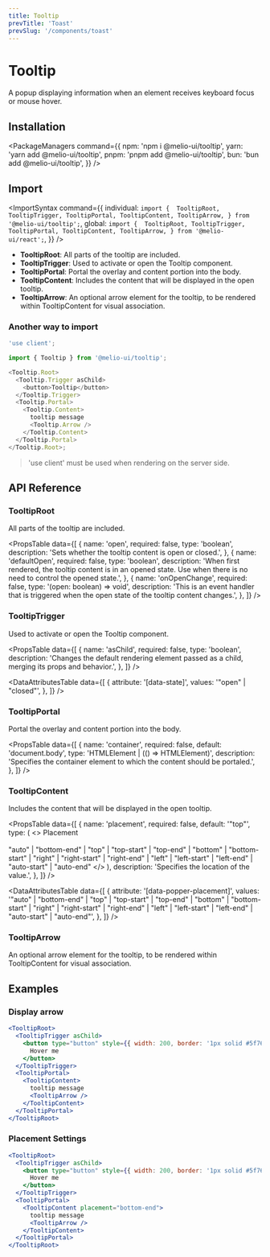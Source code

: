 ```yaml
---
title: Tooltip
prevTitle: 'Toast'
prevSlug: '/components/toast'
---
```


# Tooltip

<Description>
  A popup displaying information when an element receives keyboard focus or mouse hover.
</Description>

<DemoContainer>
  <TooltipDemo />
  <DemoCodeBlock component="tooltip" />
</DemoContainer>

## Installation

<PackageManagers
  command={{
    npm: 'npm i @melio-ui/tooltip',
    yarn: 'yarn add @melio-ui/tooltip',
    pnpm: 'pnpm add @melio-ui/tooltip',
    bun: 'bun add @melio-ui/tooltip',
  }}
/>

## Import

<ImportSyntax
  command={{
    individual: `import { 
  TooltipRoot,
  TooltipTrigger,
  TooltipPortal,
  TooltipContent,
  TooltipArrow,
} from '@melio-ui/tooltip';`,
    global: `import { 
  TooltipRoot,
  TooltipTrigger,
  TooltipPortal,
  TooltipContent,
  TooltipArrow,
} from '@melio-ui/react';`,
  }}
/>

- **TooltipRoot**: All parts of the tooltip are included.
- **TooltipTrigger**: Used to activate or open the Tooltip component.
- **TooltipPortal**: Portal the overlay and content portion into the body.
- **TooltipContent**: Includes the content that will be displayed in the open tooltip.
- **TooltipArrow**: An optional arrow element for the tooltip, to be rendered within TooltipContent for visual association.

### Another way to import

```js
'use client';

import { Tooltip } from '@melio-ui/tooltip';

<Tooltip.Root>
  <Tooltip.Trigger asChild>
    <button>Tooltip</button>
  </Tooltip.Trigger>
  <Tooltip.Portal>
    <Tooltip.Content>
      tooltip message
      <Tooltip.Arrow />
    </Tooltip.Content>
  </Tooltip.Portal>
</Tooltip.Root>;
```

> 'use client' must be used when rendering on the server side.

## API Reference

### TooltipRoot

All parts of the tooltip are included.

<PropsTable
  data={[
    {
      name: 'open',
      required: false,
      type: 'boolean',
      description: 'Sets whether the tooltip content is open or closed.',
    },
    {
      name: 'defaultOpen',
      required: false,
      type: 'boolean',
      description:
        'When first rendered, the tooltip content is in an opened state. Use when there is no need to control the opened state.',
    },
    {
      name: 'onOpenChange',
      required: false,
      type: '(open: boolean) => void',
      description:
        'This is an event handler that is triggered when the open state of the tooltip content changes.',
    },
  ]}
/>

### TooltipTrigger

Used to activate or open the Tooltip component.

<PropsTable
  data={[
    {
      name: 'asChild',
      required: false,
      type: 'boolean',
      description:
        'Changes the default rendering element passed as a child, merging its props and behavior.',
    },
  ]}
/>

<DataAttributesTable
  data={[
    {
      attribute: '[data-state]',
      values: '"open" | "closed"',
    },
  ]}
/>

### TooltipPortal

Portal the overlay and content portion into the body.

<PropsTable
  data={[
    {
      name: 'container',
      required: false,
      default: 'document.body',
      type: 'HTMLElement | (() => HTMLElement)',
      description: 'Specifies the container element to which the content should be portaled.',
    },
  ]}
/>

### TooltipContent

Includes the content that will be displayed in the open tooltip.

<PropsTable
  data={[
    {
      name: 'placement',
      required: false,
      default: '"top"',
      type: (
        <>
          Placement
          <br />
          <br />
          "auto" | "bottom-end" | "top" | "top-start" | "top-end" | "bottom" | "bottom-start" | "right"
          | "right-start" | "right-end" | "left" | "left-start" | "left-end" | "auto-start" | "auto-end"
        </>
      ),
      description: 'Specifies the location of the value.',
    },
  ]}
/>

<DataAttributesTable
  data={[
    {
      attribute: '[data-popper-placement]',
      values:
        '"auto" | "bottom-end" | "top" | "top-start" | "top-end" | "bottom" | "bottom-start" | "right" | "right-start" | "right-end" | "left" | "left-start" | "left-end" | "auto-start" | "auto-end"',
    },
  ]}
/>

### TooltipArrow

An optional arrow element for the tooltip, to be rendered within TooltipContent for visual association.

## Examples

### Display arrow

```jsx
<TooltipRoot>
  <TooltipTrigger asChild>
    <button type="button" style={{ width: 200, border: '1px solid #5f76bb', padding: 5 }}>
      Hover me
    </button>
  </TooltipTrigger>
  <TooltipPortal>
    <TooltipContent>
      tooltip message
      <TooltipArrow />
    </TooltipContent>
  </TooltipPortal>
</TooltipRoot>
```

### Placement Settings

```jsx
<TooltipRoot>
  <TooltipTrigger asChild>
    <button type="button" style={{ width: 200, border: '1px solid #5f76bb', padding: 5 }}>
      Hover me
    </button>
  </TooltipTrigger>
  <TooltipPortal>
    <TooltipContent placement="bottom-end">
      tooltip message
      <TooltipArrow />
    </TooltipContent>
  </TooltipPortal>
</TooltipRoot>
```
